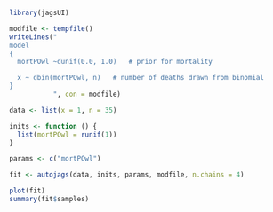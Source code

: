 ```r
library(jagsUI)
```

```r
modfile <- tempfile()
writeLines("
model
{
  mortPOwl ~dunif(0.0, 1.0)   # prior for mortality

  x ~ dbin(mortPOwl, n)   # number of deaths drawn from binomial
}
           ", con = modfile)
```

```r
data <- list(x = 1, n = 35)
```

```r
inits <- function () {
  list(mortPOwl = runif(1))
}
```

```r
params <- c("mortPOwl")
```

```r
fit <- autojags(data, inits, params, modfile, n.chains = 4)
```

```r
plot(fit)
summary(fit$samples)
```


